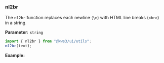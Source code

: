 
<Version />

<Meta of={Stories} />

### nl2br

The `nl2br` function replaces each newline (`\n`) with HTML line breaks (`<br>`) in a string.

**Parameter:**
`string`

```js
import { nl2br } from "@kws3/ui/utils";
nl2br(text);
```

**Example:**

<Story of={Stories.Main} />
